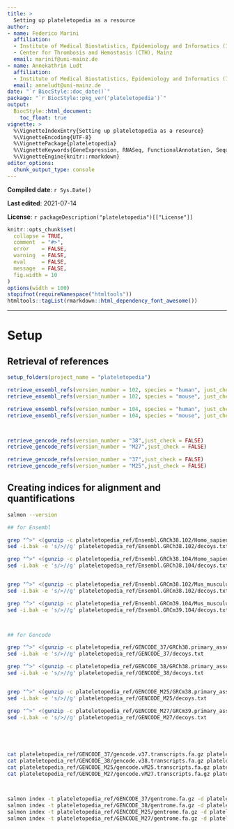 ```yaml
---
title: >
  Setting up plateletopedia as a resource
author:
- name: Federico Marini
  affiliation: 
  - Institute of Medical Biostatistics, Epidemiology and Informatics (IMBEI), Mainz
  - Center for Thrombosis and Hemostasis (CTH), Mainz
  email: marinif@uni-mainz.de
- name: Annekathrin Ludt
  affiliation: 
  - Institute of Medical Biostatistics, Epidemiology and Informatics (IMBEI), Mainz
  email: anneludt@uni-mainz.de
date: "`r BiocStyle::doc_date()`"
package: "`r BiocStyle::pkg_ver('plateletopedia')`"
output: 
  BiocStyle::html_document:
    toc_float: true
vignette: >
  %\VignetteIndexEntry{Setting up plateletopedia as a resource}
  %\VignetteEncoding{UTF-8}  
  %\VignettePackage{plateletopedia}
  %\VignetteKeywords{GeneExpression, RNASeq, FunctionalAnnotation, Sequencing, Visualization, QualityControl, GUI}
  %\VignetteEngine{knitr::rmarkdown}
editor_options: 
  chunk_output_type: console
---
```


<style type="text/css">
.smaller {
  font-size: 10px
}
</style>

**Compiled date**: `r Sys.Date()`

**Last edited**: 2021-07-14

**License**: `r packageDescription("plateletopedia")[["License"]]`

```r
knitr::opts_chunk$set(
  collapse = TRUE,
  comment  = "#>",
  error    = FALSE,
  warning  = FALSE,
  eval     = FALSE,
  message  = FALSE,
  fig.width = 10
)
options(width = 100)
stopifnot(requireNamespace("htmltools"))
htmltools::tagList(rmarkdown::html_dependency_font_awesome())
```

---

# Setup {#setup}

## Retrieval of references

```r
setup_folders(project_name = "plateletopedia")

retrieve_ensembl_refs(version_number = 102, species = "human", just_check = FALSE)
retrieve_ensembl_refs(version_number = 102, species = "mouse", just_check = FALSE)

retrieve_ensembl_refs(version_number = 104, species = "human", just_check = FALSE)
retrieve_ensembl_refs(version_number = 104, species = "mouse", just_check = FALSE)



retrieve_gencode_refs(version_number = "38",just_check = FALSE)
retrieve_gencode_refs(version_number = "M27",just_check = FALSE)

retrieve_gencode_refs(version_number = "37",just_check = FALSE)
retrieve_gencode_refs(version_number = "M25",just_check = FALSE)


```

## Creating indices for alignment and quantifications

```bash
salmon --version

## for Ensembl

grep "^>" <(gunzip -c plateletopedia_ref/Ensembl.GRCh38.102/Homo_sapiens.GRCh38.dna.primary_assembly.fa.gz) | cut -d " " -f 1 > plateletopedia_ref/Ensembl.GRCh38.102/decoys.txt
sed -i.bak -e 's/>//g' plateletopedia_ref/Ensembl.GRCh38.102/decoys.txt

grep "^>" <(gunzip -c plateletopedia_ref/Ensembl.GRCh38.104/Homo_sapiens.GRCh38.dna.primary_assembly.fa.gz) | cut -d " " -f 1 > plateletopedia_ref/Ensembl.GRCh38.104/decoys.txt
sed -i.bak -e 's/>//g' plateletopedia_ref/Ensembl.GRCh38.104/decoys.txt


grep "^>" <(gunzip -c plateletopedia_ref/Ensembl.GRCm38.102/Mus_musculus.GRCm38.dna.primary_assembly.fa.gz) | cut -d " " -f 1 > plateletopedia_ref/Ensembl.GRCm38.102/decoys.txt
sed -i.bak -e 's/>//g' plateletopedia_ref/Ensembl.GRCm38.102/decoys.txt

grep "^>" <(gunzip -c plateletopedia_ref/Ensembl.GRCm39.104/Mus_musculus.GRCm39.dna.primary_assembly.fa.gz) | cut -d " " -f 1 > plateletopedia_ref/Ensembl.GRCm39.104/decoys.txt
sed -i.bak -e 's/>//g' plateletopedia_ref/Ensembl.GRCm39.104/decoys.txt



## for Gencode

grep "^>" <(gunzip -c plateletopedia_ref/GENCODE_37/GRCh38.primary_assembly.genome.fa.gz) | cut -d " " -f 1 > plateletopedia_ref/GENCODE_37/decoys.txt
sed -i.bak -e 's/>//g' plateletopedia_ref/GENCODE_37/decoys.txt

grep "^>" <(gunzip -c plateletopedia_ref/GENCODE_38/GRCh38.primary_assembly.genome.fa.gz) | cut -d " " -f 1 > plateletopedia_ref/GENCODE_38/decoys.txt
sed -i.bak -e 's/>//g' plateletopedia_ref/GENCODE_38/decoys.txt


grep "^>" <(gunzip -c plateletopedia_ref/GENCODE_M25/GRCm38.primary_assembly.genome.fa.gz) | cut -d " " -f 1 > plateletopedia_ref/GENCODE_M25/decoys.txt
sed -i.bak -e 's/>//g' plateletopedia_ref/GENCODE_M25/decoys.txt

grep "^>" <(gunzip -c plateletopedia_ref/GENCODE_M27/GRCm39.primary_assembly.genome.fa.gz) | cut -d " " -f 1 > plateletopedia_ref/GENCODE_M27/decoys.txt
sed -i.bak -e 's/>//g' plateletopedia_ref/GENCODE_M27/decoys.txt





cat plateletopedia_ref/GENCODE_37/gencode.v37.transcripts.fa.gz plateletopedia_ref/GENCODE_37/GRCh38.primary_assembly.genome.fa.gz > plateletopedia_ref/GENCODE_37/gentrome.fa.gz
cat plateletopedia_ref/GENCODE_38/gencode.v38.transcripts.fa.gz plateletopedia_ref/GENCODE_38/GRCh38.primary_assembly.genome.fa.gz > plateletopedia_ref/GENCODE_38/gentrome.fa.gz
cat plateletopedia_ref/GENCODE_M25/gencode.vM25.transcripts.fa.gz plateletopedia_ref/GENCODE_M25/GRCm38.primary_assembly.genome.fa.gz > plateletopedia_ref/GENCODE_M25/gentrome.fa.gz
cat plateletopedia_ref/GENCODE_M27/gencode.vM27.transcripts.fa.gz plateletopedia_ref/GENCODE_M27/GRCm39.primary_assembly.genome.fa.gz > plateletopedia_ref/GENCODE_M27/gentrome.fa.gz



salmon index -t plateletopedia_ref/GENCODE_37/gentrome.fa.gz -d plateletopedia_ref/GENCODE_37/decoys.txt -p 12 -i plateletopedia_ref/salmon_index_gentrome_GENCODE_37 --gencode
salmon index -t plateletopedia_ref/GENCODE_38/gentrome.fa.gz -d plateletopedia_ref/GENCODE_38/decoys.txt -p 12 -i plateletopedia_ref/salmon_index_gentrome_GENCODE_38 --gencode
salmon index -t plateletopedia_ref/GENCODE_M25/gentrome.fa.gz -d plateletopedia_ref/GENCODE_M25/decoys.txt -p 12 -i plateletopedia_ref/salmon_index_gentrome_GENCODE_M25 --gencode
salmon index -t plateletopedia_ref/GENCODE_M27/gentrome.fa.gz -d plateletopedia_ref/GENCODE_M27/decoys.txt -p 12 -i plateletopedia_ref/salmon_index_gentrome_GENCODE_M27 --gencode
```

